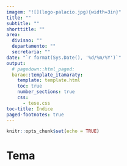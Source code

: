 ```yaml
---
imagem: "![](logo-palacio.jpg){width=3in}"
title: ""
subtitle: ""
shorttitle: ""
area: 
  divisao: ""
  departamento: ""
  secretaria: ""
date: "`r format(Sys.Date(), '%d/%m/%Y')`"
output:
  # pagedown::html_paged:
  barao::template_itamaraty:
    template: template.html
    toc: true
    number_sections: true
    css:
      - tese.css
toc-title: Índice
paged-footnotes: true
---
```


```r
knitr::opts_chunk$set(echo = TRUE)

```

# Tema
